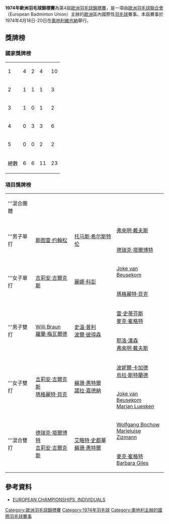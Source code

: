 {{noteTA|G1=Badminton}}
{{infobox badminton event
|name           = 1974年歐洲羽毛球錦標賽
|image          = 
|size           = 
|caption        =
|dates          = 1974年4月18日－4月20日
|number_edition = 第4屆
|level          =
|prize_money    = 
|location       = {{AUT}}[[維也納|維也納]]
|venue          = 
|previous       = 1972年歐洲羽毛球錦標賽
|next           = 1976年歐洲羽毛球錦標賽
}}
'''1974年歐洲羽毛球錦標賽'''為第4屆[[歐洲羽毛球錦標賽|歐洲羽毛球錦標賽]]，是一項由[[歐洲羽毛球聯合會|歐洲羽毛球聯合會]]（European Badminton Union）主辦的[[歐洲|歐洲]]區內國際性[[羽毛球|羽毛球]]賽事。本屆賽事於1974年4月18日-20日在[[奧地利|奧地利]][[維也納|維也納]]舉行。

==獎牌榜==
===國家獎牌榜===
{| {{RankedMedalTable}}
|-
|1 || style=text-align:left| {{bat|ENG}}||4||2||4||10
|-
|2 || style=text-align:left| {{bat|SWE}}||1||1||1||3
|-
|3 || style=text-align:left| {{FRG}}||1||0||1||2
|-
|4 || style=text-align:left| {{bat|DEN}}||0||3||3||6
|-
|5 || style=text-align:left| {{bat|NED}}||0||0||2||2
|- class="sortbottom"
!colspan=2|總數|| 6 || 6 || 11 || 23
|}

===項目獎牌榜===
{| {{MedalistTable|labelwidth=80px|type=項目|style=font-size:small;}}
|-
|'''混合團體
|{{bat|ENG}}
|{{bat|DEN}}
|{{bat|SWE}}
|-
|rowspan=2|'''男子單打
|rowspan=2|{{flagicon|SWE}} [[斯图雷·约翰松|斯图雷·约翰松]]
|rowspan=2|{{flagicon|SWE}} [[托马斯·希尔斯特伦|托马斯·希尔斯特伦]]
|{{flagicon|DEN}} [[弗來明·戴夫斯|弗來明·戴夫斯]]
|-
|{{flagicon|ENG}} [[德瑞克·塔爾博特|德瑞克·塔爾博特]]
|-
|rowspan=2|'''女子單打
|rowspan=2|{{flagicon|ENG}} [[吉莉安·吉爾克斯|吉莉安·吉爾克斯]]
|rowspan=2|{{flagicon|DEN}} [[麗娜·科彭|麗娜·科彭]]
|{{flagicon|NED}} [[Joke_van_Beusekom|Joke van Beusekom]]
|-
|{{flagicon|ENG}} [[瑪格麗特·貝克|瑪格麗特·貝克]]
|-
|rowspan=2|'''男子雙打
|rowspan=2|{{flagicon|FRG}} [[Willi_Braun|Willi Braun]]<br/>{{flagicon|FRG}} [[羅蘭·梅瓦爾德|羅蘭·梅瓦爾德]]
|rowspan=2|{{flagicon|DEN}} [[史溫·普利|史溫·普利]]<br/>{{flagicon|DEN}} [[波尔·彼得森_(羽毛球运动员)|波爾·彼得森]]
|{{flagicon|ENG}} [[雷·史蒂芬斯|雷·史蒂芬斯]]<br/>{{flagicon|ENG}} [[麥克·崔格特|麥克·崔格特]]
|-
|{{flagicon|DEN}} [[耶洛·漢森|耶洛·漢森]]<br/>{{flagicon|DEN}} [[弗來明·戴夫斯|弗來明·戴夫斯]]
|-
|rowspan=2|'''女子雙打
|rowspan=2|{{flagicon|ENG}} [[吉莉安·吉爾克斯|吉莉安·吉爾克斯]]<br/>{{flagicon|ENG}} [[瑪格麗特·貝克|瑪格麗特·貝克]]
|rowspan=2|{{flagicon|ENG}} [[蘇珊·惠特爾|蘇珊·惠特爾]]<br/>{{flagicon|ENG}} [[諾拉·嘉德納|諾拉·嘉德納]]
|{{flagicon|DEN}} [[波妮爾·莫爾加德·韓森|波妮爾·卡加德]]<br/>{{flagicon|DEN}} [[烏拉·斯特蘭德|烏拉·斯特蘭德]]
|-
|{{flagicon|NED}} [[Joke_van_Beusekom|Joke van Beusekom]]<br/>{{flagicon|NED}} [[Marjan_Luesken|Marjan Luesken]]
|-
|rowspan=2|'''混合雙打
|rowspan=2|{{flagicon|ENG}} [[德瑞克·塔爾博特|德瑞克·塔爾博特]]<br/>{{flagicon|ENG}} [[吉莉安·吉爾克斯|吉莉安·吉爾克斯]]
|rowspan=2|{{flagicon|ENG}} [[艾略特·史都華|艾略特·史都華]]<br/>{{flagicon|ENG}} [[蘇珊·惠特爾|蘇珊·惠特爾]]
|{{flagicon|GER}} [[Wolfgang_Bochow|Wolfgang Bochow]]<br/>{{flagicon|GER}} [[Marieluise_Zizmann|Marieluise Zizmann]]
|-
|{{flagicon|ENG}} [[麥克·崔格特|麥克·崔格特]]<br/>{{flagicon|ENG}} [[Barbara_Giles|Barbara Giles]]
|}

==參考資料==
{{reflist}}
*[http://badmintoneurope.com/cms/?&pageid=6077 EUROPEAN CHAMPIONSHIPS, INDIVIDUALS]{{Wayback|url=http://badmintoneurope.com/cms/?&pageid=6077 |date=20160323125358 }}{{en}}

{{歐洲羽毛球錦標賽}}

[[Category:歐洲羽毛球錦標賽|Category:歐洲羽毛球錦標賽]]
[[Category:1974年羽毛球|Category:1974年羽毛球]]
[[Category:奧地利主辦的國際羽毛球賽事|Category:奧地利主辦的國際羽毛球賽事]]